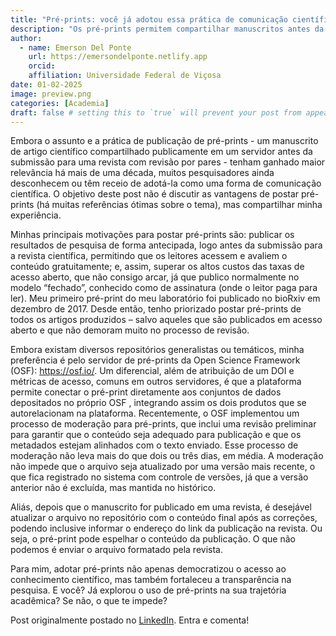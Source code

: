 ```yaml
---
title: "Pré-prints: você já adotou essa prática de comunicação científica?"
description: "Os pré-prints permitem compartilhar manuscritos antes da revisão por pares, ampliando o acesso ao conhecimento e promovendo transparência. Desde 2017, uso essa prática para antecipar resultados, evitar custos de acesso aberto e integrar dados e publicações via OSF. E você, já usa pré-prints?"
author:
  - name: Emerson Del Ponte
    url: https://emersondelponte.netlify.app
    orcid: 
    affiliation: Universidade Federal de Viçosa
date: 01-02-2025
image: preview.png
categories: [Academia] 
draft: false # setting this to `true` will prevent your post from appearing on your listing page until you're ready!
---
```


Embora o assunto e a prática de publicação de pré-prints - um manuscrito de artigo científico compartilhado publicamente em um servidor antes da submissão para uma revista com revisão por pares - tenham ganhado maior relevância há mais de uma década, muitos pesquisadores ainda desconhecem ou têm receio de adotá-la como uma forma de comunicação científica. O objetivo deste post não é discutir as vantagens de postar pré-prints (há muitas referências ótimas sobre o tema), mas compartilhar minha experiência.

Minhas principais motivações para postar pré-prints são: publicar os resultados de pesquisa de forma antecipada, logo antes da submissão para a revista científica, permitindo que os leitores acessem e avaliem o conteúdo gratuitamente; e, assim, superar os altos custos das taxas de acesso aberto, que não consigo arcar, já que publico normalmente no modelo "fechado", conhecido como de assinatura (onde o leitor paga para ler). Meu primeiro pré-print do meu laboratório foi publicado no bioRxiv em dezembro de 2017. Desde então, tenho priorizado postar pré-prints de todos os artigos produzidos -- salvo aqueles que são publicados em acesso aberto e que não demoram muito no processo de revisão.

Embora existam diversos repositórios generalistas ou temáticos, minha preferência é pelo servidor de pré-prints da Open Science Framework (OSF): <https://osf.io/>. Um diferencial, além de atribuição de um DOI e métricas de acesso, comuns em outros servidores, é que a plataforma permite conectar o pré-print diretamente aos conjuntos de dados depositados no próprio OSF , integrando assim os dois produtos que se autorelacionam na plataforma. Recentemente, o OSF implementou um processo de moderação para pré-prints, que inclui uma revisão preliminar para garantir que o conteúdo seja adequado para publicação e que os metadados estejam alinhados com o texto enviado. Esse processo de moderação não leva mais do que dois ou três dias, em média. A moderação não impede que o arquivo seja atualizado por uma versão mais recente, o que fica registrado no sistema com controle de versões, já que a versão anterior não é excluída, mas mantida no histórico.

Aliás, depois que o manuscrito for publicado em uma revista, é desejável atualizar o arquivo no repositório com o conteúdo final após as correções, podendo inclusive informar o endereço do link da publicação na revista. Ou seja, o pré-print pode espelhar o conteúdo da publicação. O que não podemos é enviar o arquivo formatado pela revista.

Para mim, adotar pré-prints não apenas democratizou o acesso ao conhecimento científico, mas também fortaleceu a transparência na pesquisa. E você? Já explorou o uso de pré-prints na sua trajetória acadêmica? Se não, o que te impede?

Post originalmente postado no [LinkedIn](https://www.linkedin.com/posts/emerson-m-del-ponte-61678ba1_pr%C3%A9-prints-voc%C3%AA-j%C3%A1-adotou-essa-pr%C3%A1tica-de-activity-7280572894395400193-wEZX?utm_source=share&utm_medium=member_desktop). Entra e comenta!
